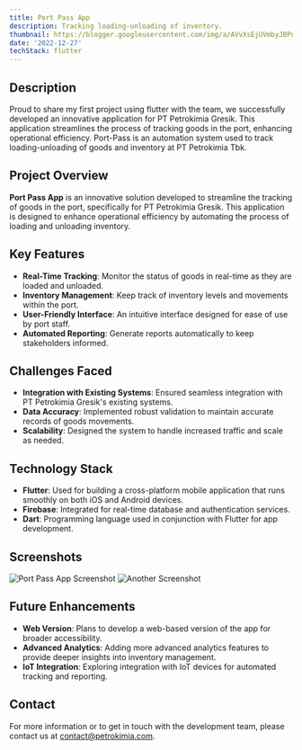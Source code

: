 ```yaml
---
title: Port Pass App
description: Tracking loading-unloading of inventory.
thumbnail: https://blogger.googleusercontent.com/img/a/AVvXsEjUVmbyJBPnasdfStJbEHLx02SIAEUWsIwOO5okreT12cvw34jBipDPg_OKiiYkIvOPXviyJIZ73cSrOt_FodLyUfsxBhqINRpZGz1Fey13bdGsnFy5p6TFQSpsuWyDwUSzy6CkFN6X0CTDLNGQAeX5Pjk6qu6AyOQsZATPgRu8Q1Dlo9qphJVeA6zWBN4
date: '2022-12-27'
techStack: flutter
---
```


## Description

Proud to share my first project using flutter with the team, we successfully developed an innovative application for PT Petrokimia Gresik. This application streamlines the process of tracking goods in the port, enhancing operational efficiency.
Port-Pass is an automation system used to track loading-unloading of goods and inventory at PT Petrokimia Tbk.


## Project Overview

**Port Pass App** is an innovative solution developed to streamline the tracking of goods in the port, specifically for PT Petrokimia Gresik. This application is designed to enhance operational efficiency by automating the process of loading and unloading inventory.

## Key Features

- **Real-Time Tracking**: Monitor the status of goods in real-time as they are loaded and unloaded.
- **Inventory Management**: Keep track of inventory levels and movements within the port.
- **User-Friendly Interface**: An intuitive interface designed for ease of use by port staff.
- **Automated Reporting**: Generate reports automatically to keep stakeholders informed.

## Challenges Faced

- **Integration with Existing Systems**: Ensured seamless integration with PT Petrokimia Gresik's existing systems.
- **Data Accuracy**: Implemented robust validation to maintain accurate records of goods movements.
- **Scalability**: Designed the system to handle increased traffic and scale as needed.

## Technology Stack

- **Flutter**: Used for building a cross-platform mobile application that runs smoothly on both iOS and Android devices.
- **Firebase**: Integrated for real-time database and authentication services.
- **Dart**: Programming language used in conjunction with Flutter for app development.

## Screenshots

![Port Pass App Screenshot](https://example.com/screenshot1.png)
![Another Screenshot](https://example.com/screenshot2.png)

## Future Enhancements

- **Web Version**: Plans to develop a web-based version of the app for broader accessibility.
- **Advanced Analytics**: Adding more advanced analytics features to provide deeper insights into inventory management.
- **IoT Integration**: Exploring integration with IoT devices for automated tracking and reporting.

## Contact

For more information or to get in touch with the development team, please contact us at [contact@petrokimia.com](mailto:contact@petrokimia.com).